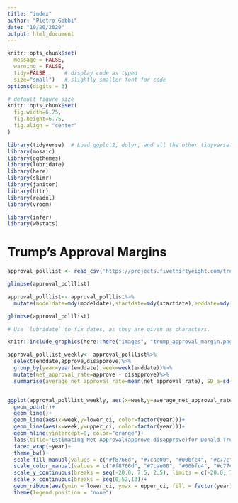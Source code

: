 ```yaml
---
title: "index"
author: "Pietro Gobbi"
date: "10/20/2020"
output: html_document
---
```

```r
knitr::opts_chunk$set(
  message = FALSE, 
  warning = FALSE, 
  tidy=FALSE,     # display code as typed
  size="small")   # slightly smaller font for code
options(digits = 3)

# default figure size
knitr::opts_chunk$set(
  fig.width=6.75, 
  fig.height=6.75,
  fig.align = "center"
)
```


```r


library(tidyverse)  # Load ggplot2, dplyr, and all the other tidyverse packages
library(mosaic)
library(ggthemes)
library(lubridate)
library(here)
library(skimr)
library(janitor)
library(httr)
library(readxl)
library(vroom)

library(infer)
library(wbstats)

```

# Trump's Approval Margins



```r

approval_polllist <- read_csv('https://projects.fivethirtyeight.com/trump-approval-data/approval_polllist.csv') 

glimpse(approval_polllist)

approval_polllist<- approval_polllist%>%
  mutate(modeldate=mdy(modeldate),startdate=mdy(startdate),enddate=mdy(enddate),createddate=mdy(createddate),timestamp=mdy_hms("09-27-2020 00:45:20"))

glimpse(approval_polllist)

# Use `lubridate` to fix dates, as they are given as characters.
```



```r
knitr::include_graphics(here::here("images", "trump_approval_margin.png"), error = FALSE)

approval_polllist_weekly<- approval_polllist%>%
  select(enddate,approve,disapprove)%>%
  group_by(year=year(enddate),week=week(enddate))%>%
  mutate(net_approval_rate=approve - disapprove)%>%
  summarise(average_net_approval_rate=mean(net_approval_rate), SD_a=sd(net_approval_rate),count_a=n(),SE_a=SD_a/sqrt(count_a),lower_ci=average_net_approval_rate-1.96*SE_a, upper_ci=average_net_approval_rate+1.96*SE_a)


ggplot(approval_polllist_weekly, aes(x=week,y=average_net_approval_rate, color=factor(year)))+
  geom_point()+
  geom_line()+
  geom_line(aes(x=week,y=lower_ci, color=factor(year)))+
  geom_line(aes(x=week,y=upper_ci, color=factor(year)))+
  geom_hline(yintercept=0, color="orange")+
  labs(title="Estimating Net Approval(approve-disapprove)for Donald Trump",subtitle="Weekly average of all polls",x="Week of the year",y="Average Net Approval(%)")+
  facet_wrap(~year)+
  theme_bw()+
  scale_fill_manual(values = c("#f8766d", "#7cae00", "#00bfc4", "#c77cff"))+
  scale_color_manual(values = c("#f8766d", "#7cae00", "#00bfc4", "#c77cff"))+
  scale_y_continuous(breaks = seq(-20.0, 7.5, 2.5), limits = c(-20.0, 7.5))+
  scale_x_continuous(breaks = seq(0,52,13))+
  geom_ribbon(aes(ymin = lower_ci, ymax = upper_ci, fill = factor(year), color = factor(year)), alpha =.1, linetype = 1)+
  theme(legend.position = "none")
  
```